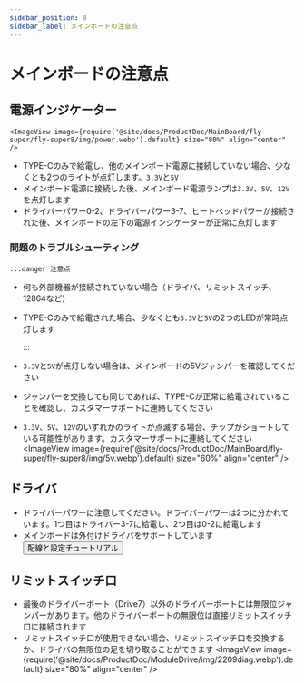 ```yaml
---
sidebar_position: 8
sidebar_label: メインボードの注意点
---
```


# メインボードの注意点

## 電源インジケーター

    <ImageView image={require('@site/docs/ProductDoc/MainBoard/fly-super/fly-super8/img/power.webp').default} size="80%" align="center" />
* TYPE-Cのみで給電し、他のメインボード電源に接続していない場合、少なくとも2つのライトが点灯します。`3.3V`と`5V`
* メインボード電源に接続した後、メインボード電源ランプは`3.3V`、`5V`、`12V`を点灯します
* ドライバーパワー0-2、ドライバーパワー3-7、ヒートベッドパワーが接続された後、メインボードの左下の電源インジケーターが正常に点灯します

### 問題のトラブルシューティング

    :::danger 注意点

* 何も外部機器が接続されていない場合（ドライバ、リミットスイッチ、12864など）
* TYPE-Cのみで給電された場合、少なくとも`3.3V`と`5V`の2つのLEDが常時点灯します

    :::

* `3.3V`と`5V`が点灯しない場合は、メインボードの5Vジャンパーを確認してください
* ジャンパーを交換しても同じであれば、TYPE-Cが正常に給電されていることを確認し、カスタマーサポートに連絡してください
* `3.3V`、`5V`、`12V`のいずれかのライトが点滅する場合、チップがショートしている可能性があります。カスタマーサポートに連絡してください
    <ImageView image={require('@site/docs/ProductDoc/MainBoard/fly-super/fly-super8/img/5v.webp').default} size="60%" align="center" />

## ドライバ

* ドライバーパワーに注意してください。ドライバーパワーは2つに分かれています。1つ目はドライバー3-7に給電し、2つ目は0-2に給電します
* メインボードは外付けドライバをサポートしています     <Button variant="contained" disableElevation component="a" rel="noopener" href="/docs/ProductDoc/ModuleDrive/servo-drive">配線と設定チュートリアル</Button>

## リミットスイッチ口

* 最後のドライバーポート（Drive7）以外のドライバーポートには無限位ジャンパーがあります。他のドライバーポートの無限位は直接リミットスイッチ口に接続されます
* リミットスイッチ口が使用できない場合、リミットスイッチ口を交換するか、ドライバの無限位の足を切り取ることができます
    <ImageView image={require('@site/docs/ProductDoc/ModuleDrive/img/2209diag.webp').default} size="80%" align="center" />
